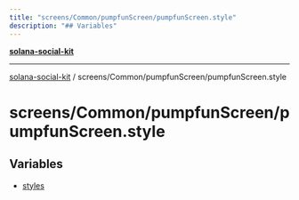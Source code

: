 ```yaml
---
title: "screens/Common/pumpfunScreen/pumpfunScreen.style"
description: "## Variables"
---
```


[**solana-social-kit**](../../../../README.mdx)

***

[solana-social-kit](../../../../README.mdx) / screens/Common/pumpfunScreen/pumpfunScreen.style

# screens/Common/pumpfunScreen/pumpfunScreen.style

## Variables

- [styles](variables/styles.mdx)
